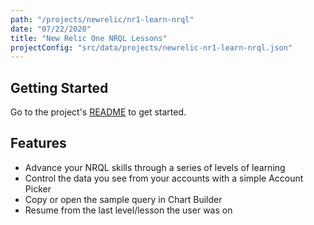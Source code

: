 ```yaml
---
path: "/projects/newrelic/nr1-learn-nrql"
date: "07/22/2020"
title: "New Relic One NRQL Lessons"
projectConfig: "src/data/projects/newrelic-nr1-learn-nrql.json"
---
```


## Getting Started

Go to the project's [README](https://github.com/newrelic/nr1-learn-nrql) to get started.

## Features

- Advance your NRQL skills through a series of levels of learning
- Control the data you see from your accounts with a simple Account Picker
- Copy or open the sample query in Chart Builder
- Resume from the last level/lesson the user was on
